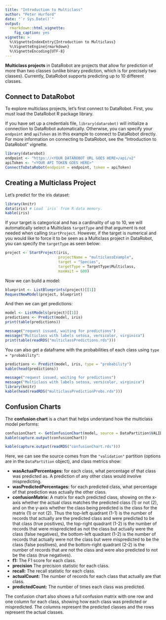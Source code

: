 ```yaml
---
title: "Introduction to Multiclass"
author: "Peter Hurford"
date: "`r Sys.Date()`"
output:
  rmarkdown::html_vignette:
    fig_caption: yes  
vignette: >
  %\VignetteIndexEntry{Introduction to Multiclass}
  %\VignetteEngine{rmarkdown}
  %\VignetteEncoding{UTF-8}
---
```


**Multiclass projects** in DataRobot are projects that allow for prediction of more than two classes (unlike binary prediction, which is for precisely two classes). Currently, DataRobot supports predicting up to 10 different classes.


## Connect to DataRobot

To explore multiclass projects, let's first connect to DataRobot. First, you must load the DataRobot R package library.

If you have set up a credentials file, `library(datarobot)` will initialize a connection to DataRobot automatically. Otherwise, you can specify your `endpoint` and `apiToken` as in this example to connect to DataRobot directly. For more information on connecting to DataRobot, see the "Introduction to DataRobot" vignette.

```r
library(datarobot)
endpoint <- "https://<YOUR DATAROBOT URL GOES HERE>/api/v2"
apiToken <- "<YOUR API TOKEN GOES HERE>"
ConnectToDataRobot(endpoint = endpoint, token = apiToken)
```


## Creating a Multiclass Project

Let's predict for the iris dataset:

```r
library(knitr)
data(iris) # Load `iris` from R data memory.
kable(iris)
```

If your target is categorical and has a cardinality of up to 10, we will automatically select a Multiclass `targetType` and that argument is not needed when calling `StartProject`. However, if the target is numerical and you would like to force it to be seen as a Multiclass project in DataRobot, you can specify the `targetType` as seen below:

```r
project <- StartProject(iris,
                        projectName = "multiclassExample",
                        target = "Species",
                        targetType = TargetType$Multiclass,
                        maxWait = 600)
```

Now we can build a model:

```r
blueprint <- ListBlueprints(project)[[1]]
RequestNewModel(project, blueprint)
```

And then we can get predictions:

```r
model <- ListModels(project)[[1]]
predictions <- Predict(model, iris)
print(table(predictions))
```

```r
message("request issued, waiting for predictions")
message("Multiclass with labels setosa, versicolor, virginica")
print(table(readRDS("multiclassPredictions.rds")))
```

You can also get a dataframe with the probabilities of each class using `type = "probability"`:

```r
predictions <- Predict(model, iris, type = "probability")
kable(head(predictions))
```

```r
message("request issued, waiting for predictions")
message("Multiclass with labels setosa, versicolor, virginica")
library(knitr)
kable(head(readRDS("multiclassPredictionProbs.rds")))
```


## Confusion Charts

The **confusion chart** is a chart that helps understand how the multiclass model performs:

```r
confusionChart <- GetConfusionChart(model, source = DataPartition$VALIDATION)
kable(capture.output(confusionChart))
```

```r
kable(capture.output(readRDS("confusionChart.rds")))
```

Here, we can see the source comes from the `"validation"` partition (options are in the `DataPartition` object), and class metrics show:

* **wasActualPercentages:** for each class, what percentage of that class was predicted as. A prediction of any other class would involve mispredicting.
* **wasPredictedPercentages:** for each predicted class, what percentage of that prediction was actually the other class.
* **confusionMatrix:** A matrix for each predicted class, showing on the x-axis whether the actual class matches the predicted class (1) or not (2), and on the y-axis whether the class being predicted is the class for the matrix (1) or not (2). Thus the top-left quadrant (1-1) is the number of records that actually are the predicted class and were predicted to be that class (true positives), the top-right quadrant (1-2) is the number of records that were mispredicted as not the class but actually were the class (false negatives), the bottom-left quadrant (1-2) is the number of records that actually were not the class but were mispredicted to be the class (false positives), and the bottom-right quadrant (2-2) is the number of records that are not the class and were also predicted to not be the class (true negatives).
* **f1:** The F1 score for each class.
* **precision** The precision statistic for each class.
* **recall:** The recall statistic for each class.
* **actualCount:** The number of records for each class that actually are that class.
* **predictedCount:** The number of times each class was predicted.

The confusion chart also shows a full confusion matrix with one row and one column for each class, showing how each class was predicted or mispredicted. The columns represent the predicted classes and the rows represent the actual classes.
